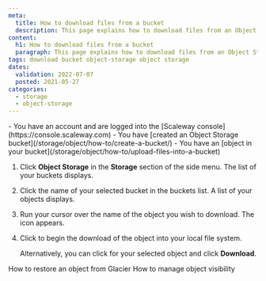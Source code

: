 ```yaml
---
meta:
  title: How to download files from a bucket
  description: This page explains how to download files from an Object Storage bucket.
content:
  h1: How to download files from a bucket
  paragraph: This page explains how to download files from an Object Storage bucket.
tags: download bucket object-storage object storage 
dates:
  validation: 2022-07-07
  posted: 2021-05-27
categories:
  - storage
  - object-storage
---
```


<Message type="requirement">
  - You have an account and are logged into the [Scaleway console](https://console.scaleway.com)  
  - You have [created an Object Storage bucket](/storage/object/how-to/create-a-bucket/)
  - You have an [object in your bucket](/storage/object/how-to/upload-files-into-a-bucket)
</Message>

1. Click **Object Storage** in the **Storage** section of the side menu. The list of your buckets displays. 
2. Click the name of your selected bucket in the buckets list. A list of your objects displays.
    <Lightbox src="scaleway-bucket-name-in-the-list.webp" alt="" />
3. Run your cursor over the name of the object you wish to download. The <Icon name="download" /> icon appears.
4. Click <Icon name="download" /> to begin the download of the object into your local file system. 

    Alternatively, you can click <Icon name="more" /> for your selected object and click **Download**.


<Navigation title="See Also">
  <PreviousButton to="/storage/object/how-to/restore-an-object-from-glacier/">How to restore an object from Glacier</PreviousButton>
  <NextButton to="/storage/object/how-to/manage-object-visibility/">How to manage object visibility</NextButton>
</Navigation>